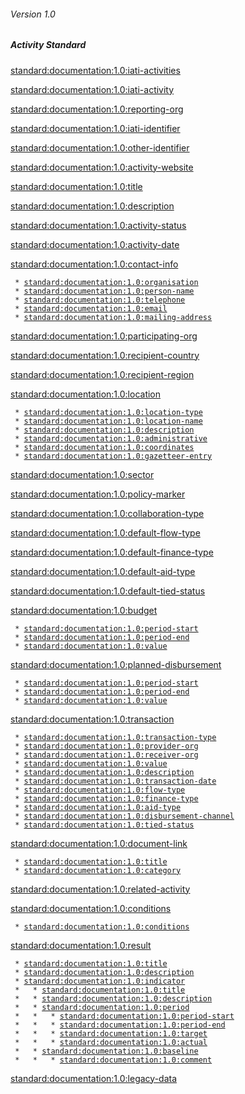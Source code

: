 ====== Version 1.0 ======
{{for version 1.1}}

===== Activity Standard =====
[[standard:documentation:1.0:iati-activities]]

[[standard:documentation:1.0:iati-activity]]

[[standard:documentation:1.0:reporting-org]]

[[standard:documentation:1.0:iati-identifier]]

[[standard:documentation:1.0:other-identifier]]

[[standard:documentation:1.0:activity-website]]

[[standard:documentation:1.0:title]]

[[standard:documentation:1.0:description]]

[[standard:documentation:1.0:activity-status]]

[[standard:documentation:1.0:activity-date]]

[[standard:documentation:1.0:contact-info]]

  * [[standard:documentation:1.0:organisation]]
  * [[standard:documentation:1.0:person-name]]
  * [[standard:documentation:1.0:telephone]]
  * [[standard:documentation:1.0:email]]
  * [[standard:documentation:1.0:mailing-address]]

[[standard:documentation:1.0:participating-org]]

[[standard:documentation:1.0:recipient-country]]

[[standard:documentation:1.0:recipient-region]]

[[standard:documentation:1.0:location]]

  * [[standard:documentation:1.0:location-type]]
  * [[standard:documentation:1.0:location-name]]
  * [[standard:documentation:1.0:description]]
  * [[standard:documentation:1.0:administrative]]
  * [[standard:documentation:1.0:coordinates]]
  * [[standard:documentation:1.0:gazetteer-entry]]

[[standard:documentation:1.0:sector]]

[[standard:documentation:1.0:policy-marker]]

[[standard:documentation:1.0:collaboration-type]]

[[standard:documentation:1.0:default-flow-type]]

[[standard:documentation:1.0:default-finance-type]]

[[standard:documentation:1.0:default-aid-type]]

[[standard:documentation:1.0:default-tied-status]]

[[standard:documentation:1.0:budget]]

  * [[standard:documentation:1.0:period-start]]
  * [[standard:documentation:1.0:period-end]]
  * [[standard:documentation:1.0:value]]

[[standard:documentation:1.0:planned-disbursement]]

  * [[standard:documentation:1.0:period-start]]
  * [[standard:documentation:1.0:period-end]]
  * [[standard:documentation:1.0:value]]

[[standard:documentation:1.0:transaction]]

  * [[standard:documentation:1.0:transaction-type]]
  * [[standard:documentation:1.0:provider-org]]
  * [[standard:documentation:1.0:receiver-org]]
  * [[standard:documentation:1.0:value]]
  * [[standard:documentation:1.0:description]]
  * [[standard:documentation:1.0:transaction-date]]
  * [[standard:documentation:1.0:flow-type]]
  * [[standard:documentation:1.0:finance-type]]
  * [[standard:documentation:1.0:aid-type]]
  * [[standard:documentation:1.0:disbursement-channel]]
  * [[standard:documentation:1.0:tied-status]]

[[standard:documentation:1.0:document-link]]

  * [[standard:documentation:1.0:title]]
  * [[standard:documentation:1.0:category]]

[[standard:documentation:1.0:related-activity]]

[[standard:documentation:1.0:conditions]]
  * [[standard:documentation:1.0:conditions]]
[[standard:documentation:1.0:result]]
  * [[standard:documentation:1.0:title]]
  * [[standard:documentation:1.0:description]]
  * [[standard:documentation:1.0:indicator]]
  *   * [[standard:documentation:1.0:title]]
  *   * [[standard:documentation:1.0:description]]
  *   * [[standard:documentation:1.0:period]]
  *   *   * [[standard:documentation:1.0:period-start]]
  *   *   * [[standard:documentation:1.0:period-end]]
  *   *   * [[standard:documentation:1.0:target]]
  *   *   * [[standard:documentation:1.0:actual]]
  *   * [[standard:documentation:1.0:baseline]]  
  *   *   * [[standard:documentation:1.0:comment]]  
[[standard:documentation:1.0:legacy-data]]